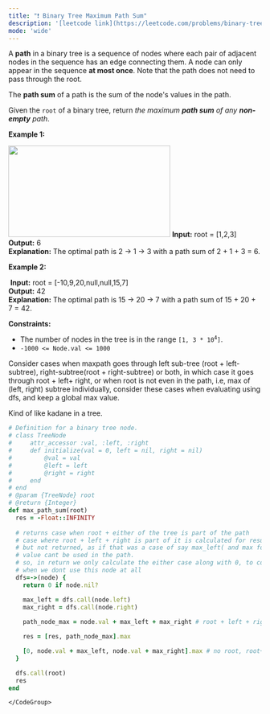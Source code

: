 ```yaml
---
title: "❗️ Binary Tree Maximum Path Sum"
description: '[leetcode link](https://leetcode.com/problems/binary-tree-maximum-path-sum/description/)'
mode: 'wide'
---
```

<Tabs>
  <Tab title="Question" icon="circle-question" iconType="regular">
    <Card>
      <p>A <strong>path</strong> in a binary tree is a sequence of nodes where each pair of adjacent nodes in the sequence has an edge connecting them. A node can only appear in the sequence <strong>at most once</strong>. Note that the path does not need to pass through the root.</p>  <p>The <strong>path sum</strong> of a path is the sum of the node&#39;s values in the path.</p>  <p>Given the <code>root</code> of a binary tree, return <em>the maximum <strong>path sum</strong> of any <strong>non-empty</strong> path</em>.</p>   <p><strong class="example">Example 1:</strong></p> <img alt="" src="https://assets.leetcode.com/uploads/2020/10/13/exx1.jpg" style="width: 322px; height: 182px;" />  <strong>Input:</strong> root = [1,2,3] <br/> <strong>Output:</strong> 6 <br/> <strong>Explanation:</strong> The optimal path is 2 -&gt; 1 -&gt; 3 with a path sum of 2 + 1 + 3 = 6.   <p><strong class="example">Example 2:</strong></p> <img alt="" src="https://assets.leetcode.com/uploads/2020/10/13/exx2.jpg" />  <strong>Input:</strong> root = [-10,9,20,null,null,15,7] <br/> <strong>Output:</strong> 42 <br/> <strong>Explanation:</strong> The optimal path is 15 -&gt; 20 -&gt; 7 with a path sum of 15 + 20 + 7 = 42.    <p><strong>Constraints:</strong></p>  <ul>  <li>The number of nodes in the tree is in the range <code>[1, 3 * 10<sup>4</sup>]</code>.</li>  <li><code>-1000 &lt;= Node.val &lt;= 1000</code></li> </ul> 
    </Card>
  </Tab>
  <Tab title="Solution" icon="lightbulb" iconType="regular" >
    <Card>
      Consider cases when maxpath goes through left sub-tree (root + left-subtree), right-subtree(root + right-subtree) or both, in which case it goes through root + left+ right,  or when root is not even in the path, i.e, max of (left, right) subtree individually, consider these cases when evaluating using dfs, and keep a global max value.

Kind of like kadane in a tree.
</Card>
  <Expandable title="code">
    <CodeGroup dropdown>
```ruby title="Binary Tree Maximum Path Sum" lines
# Definition for a binary tree node.
# class TreeNode
#     attr_accessor :val, :left, :right
#     def initialize(val = 0, left = nil, right = nil)
#         @val = val
#         @left = left
#         @right = right
#     end
# end
# @param {TreeNode} root
# @return {Integer}
def max_path_sum(root)
  res = -Float::INFINITY
  
  # returns case when root + either of the tree is part of the path
  # case where root + left + right is part of it is calculated for result
  # but not returned, as if that was a case of say max_left( and max for left was considering lefts root value, and its left and right child), then this node's
  # value cant be used in the path.
  # so, in return we only calculate the either case along with 0, to consider case
  # when we dont use this node at all 
  dfs=->(node) {
    return 0 if node.nil?

    max_left = dfs.call(node.left)
    max_right = dfs.call(node.right)
    
    path_node_max = node.val + max_left + max_right # root + left + right case

    res = [res, path_node_max].max

    [0, node.val + max_left, node.val + max_right].max # no root, root+left, root+right cases
  }

  dfs.call(root)
  res
end
```
    </CodeGroup>
  </Expandable>
  </Tab>
</Tabs>